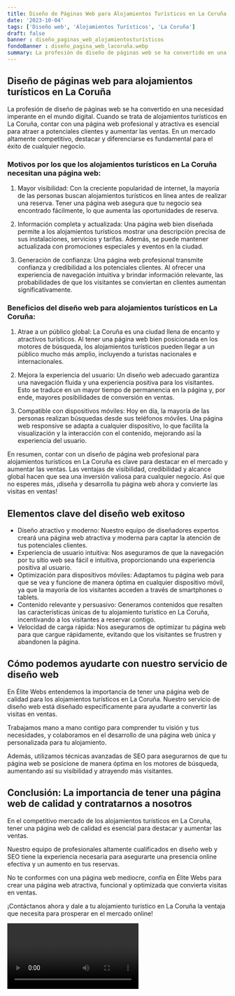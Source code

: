 ```yaml
---
title: Diseño de Páginas Web para Alojamientos Turísticos en La Coruña
date: '2023-10-04'
tags: ['Diseño web', 'Alojamientos Turísticos', 'La Coruña']
draft: false
banner : diseño_paginas_web_alojamientosturísticos
fondoBanner : diseño_pagina_web_lacoruña.webp
summary: La profesión de diseño de páginas web se ha convertido en una necesidad imperante en el mundo digital. Cuando se trata de alojamientos turísticos en La Coruña, contar con una página web profesional y atractiva es esencial para atraer a potenciales clientes y aumentar las ventas. En un mercado altamente competitivo, destacar y diferenciarse es fundamental para el éxito de cualquier negocio.
---
```


## Diseño de páginas web para alojamientos turísticos en La Coruña

La profesión de diseño de páginas web se ha convertido en una necesidad imperante en el mundo digital. Cuando se trata de alojamientos turísticos en La Coruña, contar con una página web profesional y atractiva es esencial para atraer a potenciales clientes y aumentar las ventas. En un mercado altamente competitivo, destacar y diferenciarse es fundamental para el éxito de cualquier negocio.

### Motivos por los que los alojamientos turísticos en La Coruña necesitan una página web:

1. Mayor visibilidad: Con la creciente popularidad de internet, la mayoría de las personas buscan alojamientos turísticos en línea antes de realizar una reserva. Tener una página web asegura que tu negocio sea encontrado fácilmente, lo que aumenta las oportunidades de reserva.

2. Información completa y actualizada: Una página web bien diseñada permite a los alojamientos turísticos mostrar una descripción precisa de sus instalaciones, servicios y tarifas. Además, se puede mantener actualizada con promociones especiales y eventos en la ciudad.

3. Generación de confianza: Una página web profesional transmite confianza y credibilidad a los potenciales clientes. Al ofrecer una experiencia de navegación intuitiva y brindar información relevante, las probabilidades de que los visitantes se conviertan en clientes aumentan significativamente.

### Beneficios del diseño web para alojamientos turísticos en La Coruña:

1. Atrae a un público global: La Coruña es una ciudad llena de encanto y atractivos turísticos. Al tener una página web bien posicionada en los motores de búsqueda, los alojamientos turísticos pueden llegar a un público mucho más amplio, incluyendo a turistas nacionales e internacionales.

2. Mejora la experiencia del usuario: Un diseño web adecuado garantiza una navegación fluida y una experiencia positiva para los visitantes. Esto se traduce en un mayor tiempo de permanencia en la página y, por ende, mayores posibilidades de conversión en ventas.

3. Compatible con dispositivos móviles: Hoy en día, la mayoría de las personas realizan búsquedas desde sus teléfonos móviles. Una página web responsive se adapta a cualquier dispositivo, lo que facilita la visualización y la interacción con el contenido, mejorando así la experiencia del usuario.

En resumen, contar con un diseño de página web profesional para alojamientos turísticos en La Coruña es clave para destacar en el mercado y aumentar las ventas. Las ventajas de visibilidad, credibilidad y alcance global hacen que sea una inversión valiosa para cualquier negocio. Así que no esperes más, ¡diseña y desarrolla tu página web ahora y convierte las visitas en ventas!

<GifSeo />

<Cta />

## Elementos clave del diseño web exitoso

- Diseño atractivo y moderno: Nuestro equipo de diseñadores expertos creará una página web atractiva y moderna para captar la atención de tus potenciales clientes. 
- Experiencia de usuario intuitiva: Nos aseguramos de que la navegación por tu sitio web sea fácil e intuitiva, proporcionando una experiencia positiva al usuario. 
- Optimización para dispositivos móviles: Adaptamos tu página web para que se vea y funcione de manera óptima en cualquier dispositivo móvil, ya que la mayoría de los visitantes acceden a través de smartphones o tablets. 
- Contenido relevante y persuasivo: Generamos contenidos que resalten las características únicas de tu alojamiento turístico en La Coruña, incentivando a los visitantes a reservar contigo. 
- Velocidad de carga rápida: Nos aseguramos de optimizar tu página web para que cargue rápidamente, evitando que los visitantes se frustren y abandonen la página. 

## Cómo podemos ayudarte con nuestro servicio de diseño web

En Élite Webs entendemos la importancia de tener una página web de calidad para los alojamientos turísticos en La Coruña. Nuestro servicio de diseño web está diseñado específicamente para ayudarte a convertir las visitas en ventas. 

Trabajamos mano a mano contigo para comprender tu visión y tus necesidades, y colaboramos en el desarrollo de una página web única y personalizada para tu alojamiento. 

Además, utilizamos técnicas avanzadas de SEO para asegurarnos de que tu página web se posicione de manera óptima en los motores de búsqueda, aumentando así su visibilidad y atrayendo más visitantes. 

## Conclusión: La importancia de tener una página web de calidad y contratarnos a nosotros

En el competitivo mercado de los alojamientos turísticos en La Coruña, tener una página web de calidad es esencial para destacar y aumentar las ventas. 

Nuestro equipo de profesionales altamente cualificados en diseño web y SEO tiene la experiencia necesaria para asegurarte una presencia online efectiva y un aumento en tus reservas. 

No te conformes con una página web mediocre, confía en Élite Webs para crear una página web atractiva, funcional y optimizada que convierta visitas en ventas. 

¡Contáctanos ahora y dale a tu alojamiento turístico en La Coruña la ventaja que necesita para prosperar en el mercado online!

<Video />

<CtaBot job='Alojamientos Turísticos' city='La Coruña'/>

<Gmaps query='La Coruña+españa+maps' />